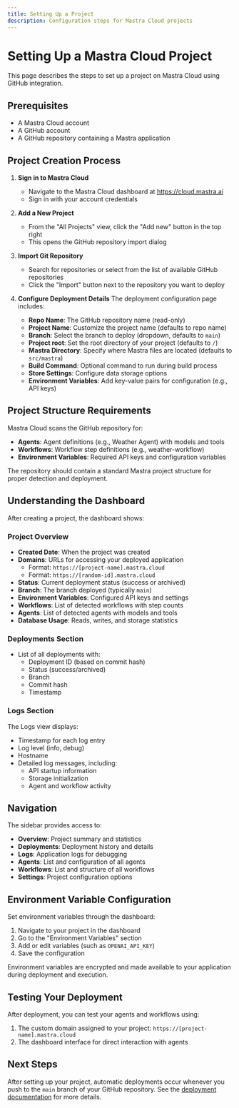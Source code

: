 ```yaml
---
title: Setting Up a Project
description: Configuration steps for Mastra Cloud projects
---
```


# Setting Up a Mastra Cloud Project

This page describes the steps to set up a project on Mastra Cloud using GitHub integration.

## Prerequisites

- A Mastra Cloud account
- A GitHub account
- A GitHub repository containing a Mastra application

## Project Creation Process

1. **Sign in to Mastra Cloud**
   - Navigate to the Mastra Cloud dashboard at https://cloud.mastra.ai
   - Sign in with your account credentials

2. **Add a New Project**
   - From the "All Projects" view, click the "Add new" button in the top right
   - This opens the GitHub repository import dialog

3. **Import Git Repository**
   - Search for repositories or select from the list of available GitHub repositories
   - Click the "Import" button next to the repository you want to deploy

4. **Configure Deployment Details**
   The deployment configuration page includes:
   - **Repo Name**: The GitHub repository name (read-only)
   - **Project Name**: Customize the project name (defaults to repo name)
   - **Branch**: Select the branch to deploy (dropdown, defaults to `main`)
   - **Project root**: Set the root directory of your project (defaults to `/`)
   - **Mastra Directory**: Specify where Mastra files are located (defaults to `src/mastra`)
   - **Build Command**: Optional command to run during build process
   - **Store Settings**: Configure data storage options
   - **Environment Variables**: Add key-value pairs for configuration (e.g., API keys)

## Project Structure Requirements

Mastra Cloud scans the GitHub repository for:

- **Agents**: Agent definitions (e.g., Weather Agent) with models and tools
- **Workflows**: Workflow step definitions (e.g., weather-workflow)
- **Environment Variables**: Required API keys and configuration variables

The repository should contain a standard Mastra project structure for proper detection and deployment.

## Understanding the Dashboard

After creating a project, the dashboard shows:

### Project Overview

- **Created Date**: When the project was created
- **Domains**: URLs for accessing your deployed application
  - Format: `https://[project-name].mastra.cloud`
  - Format: `https://[random-id].mastra.cloud`
- **Status**: Current deployment status (success or archived)
- **Branch**: The branch deployed (typically `main`)
- **Environment Variables**: Configured API keys and settings
- **Workflows**: List of detected workflows with step counts
- **Agents**: List of detected agents with models and tools
- **Database Usage**: Reads, writes, and storage statistics

### Deployments Section

- List of all deployments with:
  - Deployment ID (based on commit hash)
  - Status (success/archived)
  - Branch
  - Commit hash
  - Timestamp

### Logs Section

The Logs view displays:

- Timestamp for each log entry
- Log level (info, debug)
- Hostname
- Detailed log messages, including:
  - API startup information
  - Storage initialization
  - Agent and workflow activity

## Navigation

The sidebar provides access to:

- **Overview**: Project summary and statistics
- **Deployments**: Deployment history and details
- **Logs**: Application logs for debugging
- **Agents**: List and configuration of all agents
- **Workflows**: List and structure of all workflows
- **Settings**: Project configuration options

## Environment Variable Configuration

Set environment variables through the dashboard:

1. Navigate to your project in the dashboard
2. Go to the "Environment Variables" section
3. Add or edit variables (such as `OPENAI_API_KEY`)
4. Save the configuration

Environment variables are encrypted and made available to your application during deployment and execution.

## Testing Your Deployment

After deployment, you can test your agents and workflows using:

1. The custom domain assigned to your project: `https://[project-name].mastra.cloud`
2. The dashboard interface for direct interaction with agents

## Next Steps

After setting up your project, automatic deployments occur whenever you push to the `main` branch of your GitHub repository. See the [deployment documentation](/docs/mastra-cloud/deploying) for more details.